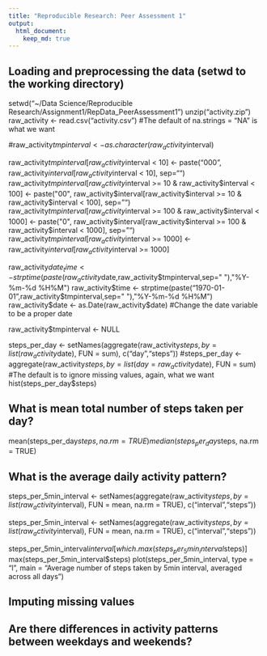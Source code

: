 ```yaml
---
title: "Reproducible Research: Peer Assessment 1"
output: 
  html_document:
    keep_md: true
---
```



## Loading and preprocessing the data (setwd to the working directory)
setwd("~/Data Science/Reproducible Research/Assignment1/RepData_PeerAssessment1")
unzip("activity.zip")
raw_activity <- read.csv("activity.csv") #The default of na.strings = "NA" is what we want


#raw_activity$tmpinterval <- as.character(raw_activity$interval)

raw_activity$tmpinterval[raw_activity$interval < 10] <- paste("000", raw_activity$interval[raw_activity$interval < 10], sep="")
raw_activity$tmpinterval[raw_activity$interval >= 10 & raw_activity$interval < 100] <- paste("00", raw_activity$interval[raw_activity$interval >= 10 & raw_activity$interval < 100], sep="")
raw_activity$tmpinterval[raw_activity$interval >= 100 & raw_activity$interval < 1000] <- paste("0", raw_activity$interval[raw_activity$interval >= 100 & raw_activity$interval < 1000], sep="")
raw_activity$tmpinterval[raw_activity$interval >= 1000] <- raw_activity$interval[raw_activity$interval >= 1000]


raw_activity$date_time <- strptime(paste(raw_activity$date,raw_activity$tmpinterval,sep=" "),"%Y-%m-%d %H%M")
raw_activity$time <- strptime(paste("1970-01-01",raw_activity$tmpinterval,sep=" "),"%Y-%m-%d %H%M")
raw_activity$date <- as.Date(raw_activity$date) #Change the date variable to be a proper date

raw_activity$tmpinterval <- NULL


steps_per_day <- setNames(aggregate(raw_activity$steps, by=list(raw_activity$date), FUN = sum), c("day","steps"))
#steps_per_day <- aggregate(raw_activity$steps, by=list(day=raw_activity$date), FUN = sum) #The default is to ignore missing values, again, what we want
hist(steps_per_day$steps)

## What is mean total number of steps taken per day?
mean(steps_per_day$steps, na.rm = TRUE)
median(steps_per_day$steps, na.rm = TRUE)

## What is the average daily activity pattern?
steps_per_5min_interval <- setNames(aggregate(raw_activity$steps, by=list(raw_activity$interval), FUN = mean, na.rm = TRUE), c("interval","steps"))

steps_per_5min_interval <- setNames(aggregate(raw_activity$steps, by=list(raw_activity$interval), FUN = mean, na.rm = TRUE), c("interval","steps"))


steps_per_5min_interval$interval[which.max(steps_per_5min_interval$steps)]
max(steps_per_5min_interval$steps)
plot(steps_per_5min_interval, type = "l", main = "Average number of steps taken by 5min interval, averaged across all days")

## Imputing missing values



## Are there differences in activity patterns between weekdays and weekends?
